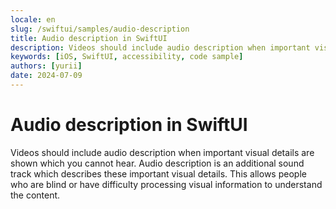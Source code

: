 ```yaml
---
locale: en
slug: /swiftui/samples/audio-description
title: Audio description in SwiftUI
description: Videos should include audio description when important visual details are shown which you cannot hear.
keywords: [iOS, SwiftUI, accessibility, code sample]
authors: [yurii]
date: 2024-07-09
---
```


# Audio description in SwiftUI

Videos should include audio description when important visual details are shown which you cannot hear. Audio description is an additional sound track which describes these important visual details. This allows people who are blind or have difficulty processing visual information to understand the content.

<CodeSample id="media-audio-description" platform="swiftui" locale="en"/>
